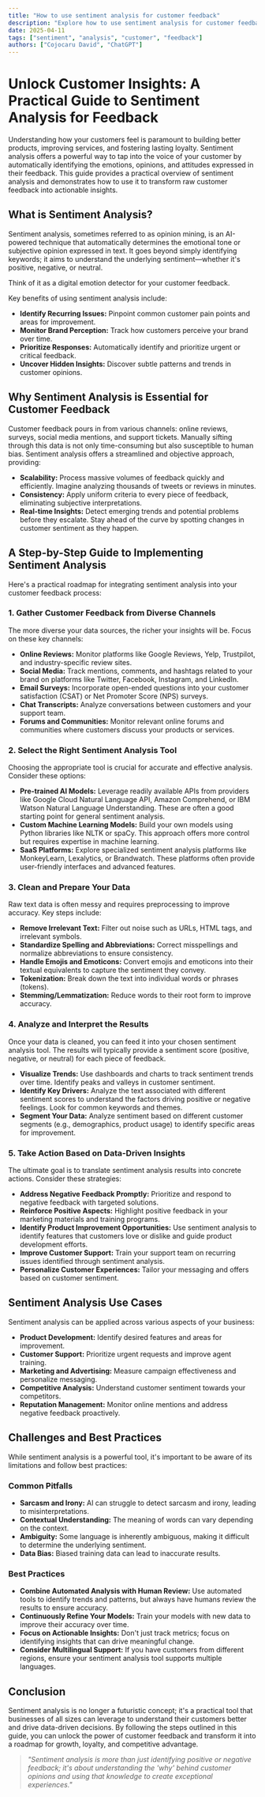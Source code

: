 ```yaml
---
title: "How to use sentiment analysis for customer feedback"
description: "Explore how to use sentiment analysis for customer feedback in this detailed guide, offering insights, strategies, and practical tips to enhance your understanding and application of the topic."
date: 2025-04-11
tags: ["sentiment", "analysis", "customer", "feedback"]
authors: ["Cojocaru David", "ChatGPT"]
---
```


# Unlock Customer Insights: A Practical Guide to Sentiment Analysis for Feedback

Understanding how your customers feel is paramount to building better products, improving services, and fostering lasting loyalty. Sentiment analysis offers a powerful way to tap into the voice of your customer by automatically identifying the emotions, opinions, and attitudes expressed in their feedback. This guide provides a practical overview of sentiment analysis and demonstrates how to use it to transform raw customer feedback into actionable insights.

## What is Sentiment Analysis?

Sentiment analysis, sometimes referred to as opinion mining, is an AI-powered technique that automatically determines the emotional tone or subjective opinion expressed in text. It goes beyond simply identifying keywords; it aims to understand the underlying sentiment—whether it's positive, negative, or neutral.

Think of it as a digital emotion detector for your customer feedback.

Key benefits of using sentiment analysis include:

- **Identify Recurring Issues:** Pinpoint common customer pain points and areas for improvement.
- **Monitor Brand Perception:** Track how customers perceive your brand over time.
- **Prioritize Responses:** Automatically identify and prioritize urgent or critical feedback.
- **Uncover Hidden Insights:** Discover subtle patterns and trends in customer opinions.

## Why Sentiment Analysis is Essential for Customer Feedback

Customer feedback pours in from various channels: online reviews, surveys, social media mentions, and support tickets. Manually sifting through this data is not only time-consuming but also susceptible to human bias. Sentiment analysis offers a streamlined and objective approach, providing:

- **Scalability:** Process massive volumes of feedback quickly and efficiently. Imagine analyzing thousands of tweets or reviews in minutes.
- **Consistency:** Apply uniform criteria to every piece of feedback, eliminating subjective interpretations.
- **Real-time Insights:** Detect emerging trends and potential problems before they escalate. Stay ahead of the curve by spotting changes in customer sentiment as they happen.

## A Step-by-Step Guide to Implementing Sentiment Analysis

Here's a practical roadmap for integrating sentiment analysis into your customer feedback process:

### 1. Gather Customer Feedback from Diverse Channels

The more diverse your data sources, the richer your insights will be. Focus on these key channels:

- **Online Reviews:** Monitor platforms like Google Reviews, Yelp, Trustpilot, and industry-specific review sites.
- **Social Media:** Track mentions, comments, and hashtags related to your brand on platforms like Twitter, Facebook, Instagram, and LinkedIn.
- **Email Surveys:** Incorporate open-ended questions into your customer satisfaction (CSAT) or Net Promoter Score (NPS) surveys.
- **Chat Transcripts:** Analyze conversations between customers and your support team.
- **Forums and Communities:** Monitor relevant online forums and communities where customers discuss your products or services.

### 2. Select the Right Sentiment Analysis Tool

Choosing the appropriate tool is crucial for accurate and effective analysis. Consider these options:

- **Pre-trained AI Models:** Leverage readily available APIs from providers like Google Cloud Natural Language API, Amazon Comprehend, or IBM Watson Natural Language Understanding. These are often a good starting point for general sentiment analysis.
- **Custom Machine Learning Models:** Build your own models using Python libraries like NLTK or spaCy. This approach offers more control but requires expertise in machine learning.
- **SaaS Platforms:** Explore specialized sentiment analysis platforms like MonkeyLearn, Lexalytics, or Brandwatch. These platforms often provide user-friendly interfaces and advanced features.

### 3. Clean and Prepare Your Data

Raw text data is often messy and requires preprocessing to improve accuracy. Key steps include:

- **Remove Irrelevant Text:** Filter out noise such as URLs, HTML tags, and irrelevant symbols.
- **Standardize Spelling and Abbreviations:** Correct misspellings and normalize abbreviations to ensure consistency.
- **Handle Emojis and Emoticons:** Convert emojis and emoticons into their textual equivalents to capture the sentiment they convey.
- **Tokenization:** Break down the text into individual words or phrases (tokens).
- **Stemming/Lemmatization:** Reduce words to their root form to improve accuracy.

### 4. Analyze and Interpret the Results

Once your data is cleaned, you can feed it into your chosen sentiment analysis tool. The results will typically provide a sentiment score (positive, negative, or neutral) for each piece of feedback.

- **Visualize Trends:** Use dashboards and charts to track sentiment trends over time. Identify peaks and valleys in customer sentiment.
- **Identify Key Drivers:** Analyze the text associated with different sentiment scores to understand the factors driving positive or negative feelings. Look for common keywords and themes.
- **Segment Your Data:** Analyze sentiment based on different customer segments (e.g., demographics, product usage) to identify specific areas for improvement.

### 5. Take Action Based on Data-Driven Insights

The ultimate goal is to translate sentiment analysis results into concrete actions. Consider these strategies:

- **Address Negative Feedback Promptly:** Prioritize and respond to negative feedback with targeted solutions.
- **Reinforce Positive Aspects:** Highlight positive feedback in your marketing materials and training programs.
- **Identify Product Improvement Opportunities:** Use sentiment analysis to identify features that customers love or dislike and guide product development efforts.
- **Improve Customer Support:** Train your support team on recurring issues identified through sentiment analysis.
- **Personalize Customer Experiences:** Tailor your messaging and offers based on customer sentiment.

## Sentiment Analysis Use Cases

Sentiment analysis can be applied across various aspects of your business:

- **Product Development:** Identify desired features and areas for improvement.
- **Customer Support:** Prioritize urgent requests and improve agent training.
- **Marketing and Advertising:** Measure campaign effectiveness and personalize messaging.
- **Competitive Analysis:** Understand customer sentiment towards your competitors.
- **Reputation Management:** Monitor online mentions and address negative feedback proactively.

## Challenges and Best Practices

While sentiment analysis is a powerful tool, it's important to be aware of its limitations and follow best practices:

### Common Pitfalls

- **Sarcasm and Irony:** AI can struggle to detect sarcasm and irony, leading to misinterpretations.
- **Contextual Understanding:** The meaning of words can vary depending on the context.
- **Ambiguity:** Some language is inherently ambiguous, making it difficult to determine the underlying sentiment.
- **Data Bias:** Biased training data can lead to inaccurate results.

### Best Practices

- **Combine Automated Analysis with Human Review:** Use automated tools to identify trends and patterns, but always have humans review the results to ensure accuracy.
- **Continuously Refine Your Models:** Train your models with new data to improve their accuracy over time.
- **Focus on Actionable Insights:** Don't just track metrics; focus on identifying insights that can drive meaningful change.
- **Consider Multilingual Support:** If you have customers from different regions, ensure your sentiment analysis tool supports multiple languages.

## Conclusion

Sentiment analysis is no longer a futuristic concept; it's a practical tool that businesses of all sizes can leverage to understand their customers better and drive data-driven decisions. By following the steps outlined in this guide, you can unlock the power of customer feedback and transform it into a roadmap for growth, loyalty, and competitive advantage.

> _"Sentiment analysis is more than just identifying positive or negative feedback; it's about understanding the 'why' behind customer opinions and using that knowledge to create exceptional experiences."_
